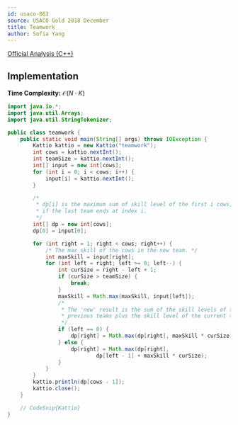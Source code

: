 ```yaml
---
id: usaco-863
source: USACO Gold 2018 December
title: Teamwork
author: Sofia Yang
---
```


[Official Analysis (C++)](http://www.usaco.org/current/data/sol_teamwork_gold_dec18.html)

## Implementation

**Time Complexity:** $\mathcal{O}(N \cdot K)$

<LanguageSection>

<JavaSection>

```java
import java.io.*;
import java.util.Arrays;
import java.util.StringTokenizer;

public class teamwork {
    public static void main(String[] args) throws IOException {
        Kattio kattio = new Kattio("teamwork");
        int cows = kattio.nextInt();
        int teamSize = kattio.nextInt();
        int[] input = new int[cows];
        for (int i = 0; i < cows; i++) {
            input[i] = kattio.nextInt();
        }

        /*
         * dp[i] is the maximum sum of skill level of the first i cows,
         * if the last team ends at index i.
         */
        int[] dp = new int[cows];
        dp[0] = input[0];

        for (int right = 1; right < cows; right++) {
            /* The max skill of the cows in the new team. */
            int maxSkill = input[right];
            for (int left = right; left >= 0; left--) {
                int curSize = right - left + 1;
                if (curSize > teamSize) {
                    break;
                }
                maxSkill = Math.max(maxSkill, input[left]);
                /*
                 * The 'new' result is the sum of the skill levels of the
                 * previous teams plus the skill level of the current team.
                 */
                if (left == 0) {
                    dp[right] = Math.max(dp[right], maxSkill * curSize);
                } else {
                    dp[right] = Math.max(dp[right], 
                            dp[left - 1] + maxSkill * curSize);
                }
            }
        }
        kattio.println(dp[cows - 1]);
        kattio.close();
    }

    // CodeSnip{Kattio}
}
```

</JavaSection>

</LanguageSection>
